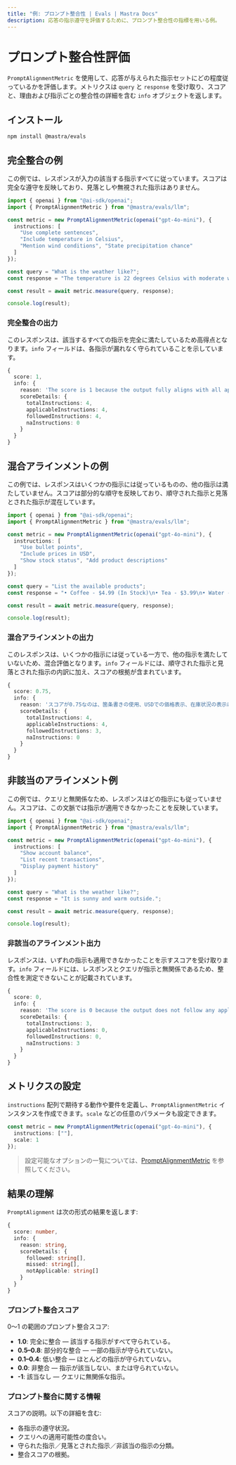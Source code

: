 ```yaml
---
title: "例: プロンプト整合性 | Evals | Mastra Docs"
description: 応答の指示遵守を評価するために、プロンプト整合性の指標を用いる例。
---
```





# プロンプト整合性評価

<ScorerCallout />

`PromptAlignmentMetric` を使用して、応答が与えられた指示セットにどの程度従っているかを評価します。メトリクスは `query` と `response` を受け取り、スコアと、理由および指示ごとの整合性の詳細を含む `info` オブジェクトを返します。



## インストール

```bash copy
npm install @mastra/evals
```



## 完全整合の例

この例では、レスポンスが入力の該当する指示すべてに従っています。スコアは完全な遵守を反映しており、見落としや無視された指示はありません。

```typescript filename="src/example-high-perfect-alignment.ts" showLineNumbers copy
import { openai } from "@ai-sdk/openai";
import { PromptAlignmentMetric } from "@mastra/evals/llm";

const metric = new PromptAlignmentMetric(openai("gpt-4o-mini"), {
  instructions: [
    "Use complete sentences",
    "Include temperature in Celsius",
    "Mention wind conditions", "State precipitation chance"
  ]
});

const query = "What is the weather like?";
const response = "The temperature is 22 degrees Celsius with moderate winds from the northwest. There is a 30% chance of rain.";

const result = await metric.measure(query, response);

console.log(result);
```

### 完全整合の出力

このレスポンスは、該当するすべての指示を完全に満たしているため高得点となります。`info` フィールドは、各指示が漏れなく守られていることを示しています。

```typescript
{
  score: 1,
  info: {
    reason: 'The score is 1 because the output fully aligns with all applicable instructions, providing a comprehensive weather report that includes temperature, wind conditions, and chance of precipitation, all presented in complete sentences.',
    scoreDetails: {
      totalInstructions: 4,
      applicableInstructions: 4,
      followedInstructions: 4,
      naInstructions: 0
    }
  }
}
```



## 混合アラインメントの例

この例では、レスポンスはいくつかの指示には従っているものの、他の指示は満たしていません。スコアは部分的な順守を反映しており、順守された指示と見落とされた指示が混在しています。

```typescript filename="src/example-high-mixed-alignment.ts" showLineNumbers copy
import { openai } from "@ai-sdk/openai";
import { PromptAlignmentMetric } from "@mastra/evals/llm";

const metric = new PromptAlignmentMetric(openai("gpt-4o-mini"), {
  instructions: [
    "Use bullet points",
    "Include prices in USD",
    "Show stock status", "Add product descriptions"
  ]
});

const query = "List the available products";
const response = "• Coffee - $4.99 (In Stock)\n• Tea - $3.99\n• Water - $1.99 (Out of Stock)";

const result = await metric.measure(query, response);

console.log(result);
```

### 混合アラインメントの出力

このレスポンスは、いくつかの指示には従っている一方で、他の指示を満たしていないため、混合評価となります。`info` フィールドには、順守された指示と見落とされた指示の内訳に加え、スコアの根拠が含まれています。

```typescript
{
  score: 0.75,
  info: {
    reason: 'スコアが0.75なのは、箇条書きの使用、USDでの価格表示、在庫状況の表示により、ほとんどの指示を満たしているためです。ただし、商品説明を提供するという指示には完全には沿っておらず、全体のスコアに影響しています。',
    scoreDetails: {
      totalInstructions: 4,
      applicableInstructions: 4,
      followedInstructions: 3,
      naInstructions: 0
    }
  }
}
```



## 非該当のアラインメント例

この例では、クエリと無関係なため、レスポンスはどの指示にも従っていません。スコアは、この文脈では指示が適用できなかったことを反映しています。


```typescript filename="src/example-non-applicable-alignment.ts" showLineNumbers copy
import { openai } from "@ai-sdk/openai";
import { PromptAlignmentMetric } from "@mastra/evals/llm";

const metric = new PromptAlignmentMetric(openai("gpt-4o-mini"), {
  instructions: [
    "Show account balance",
    "List recent transactions",
    "Display payment history"
  ]
});

const query = "What is the weather like?";
const response = "It is sunny and warm outside.";

const result = await metric.measure(query, response);

console.log(result);
```

### 非該当のアラインメント出力

レスポンスは、いずれの指示も適用できなかったことを示すスコアを受け取ります。`info` フィールドには、レスポンスとクエリが指示と無関係であるため、整合性を測定できないことが記載されています。

```typescript
{
  score: 0,
  info: {
    reason: 'The score is 0 because the output does not follow any applicable instructions related to the context of a weather query, as the instructions provided are irrelevant to the input.',
    scoreDetails: {
      totalInstructions: 3,
      applicableInstructions: 0,
      followedInstructions: 0,
      naInstructions: 3
    }
  }
}
```



## メトリクスの設定

`instructions` 配列で期待する動作や要件を定義し、`PromptAlignmentMetric` インスタンスを作成できます。`scale` などの任意のパラメータも設定できます。

```typescript showLineNumbers copy
const metric = new PromptAlignmentMetric(openai("gpt-4o-mini"), {
  instructions: [""],
  scale: 1
});
```

> 設定可能なオプションの一覧については、[PromptAlignmentMetric](/reference/evals/prompt-alignment.mdx) を参照してください。



## 結果の理解

`PromptAlignment` は次の形式の結果を返します:

```typescript
{
  score: number,
  info: {
    reason: string,
    scoreDetails: {
      followed: string[],
      missed: string[],
      notApplicable: string[]
    }
  }
}
```
### プロンプト整合スコア

0〜1 の範囲のプロンプト整合スコア:

- **1.0**: 完全に整合 — 該当する指示がすべて守られている。
- **0.5–0.8**: 部分的な整合 — 一部の指示が守られていない。
- **0.1–0.4**: 低い整合 — ほとんどの指示が守られていない。
- **0.0**: 非整合 — 指示が該当しない、または守られていない。
- **-1**: 該当なし — クエリに無関係な指示。

### プロンプト整合に関する情報

スコアの説明。以下の詳細を含む:

- 各指示の遵守状況。
- クエリへの適用可能性の度合い。
- 守られた指示／見落とされた指示／非該当の指示の分類。
- 整合スコアの根拠。

<GithubLink
  outdated={true}
  marginTop='mt-16'
  link="https://github.com/mastra-ai/mastra/blob/main/examples/basics/evals/prompt-alignment"
/>

